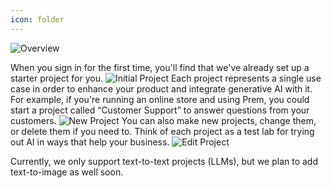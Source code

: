 ```yaml
---
icon: folder
---
```

<img
  src="https://static.premai.io/prem-saas-docs/projects.gif"
  alt="Overview"
/>

When you sign in for the first time, you'll find that we've already set up a starter project for you.
<img
  src="/images/manage-projects/initial-project.png"
  alt="Initial Project"
/>
Each project represents a single use case in order to enhance your product and integrate generative AI with it.
For example, if you're running an online store and using Prem, you could start a project called “Customer Support” to answer questions from your customers.
<img
  src="/images/manage-projects/new-project.png"
  alt="New Project"
/>
You can also make new projects, change them, or delete them if you need to. Think of each project as a test lab for trying out AI in ways that help your business.
<img
  src="/images/manage-projects/edit-project.png"
  alt="Edit Project"
/>

<Warning>Currently, we only support text-to-text projects (LLMs), but we plan to add text-to-image as well soon.</Warning>
